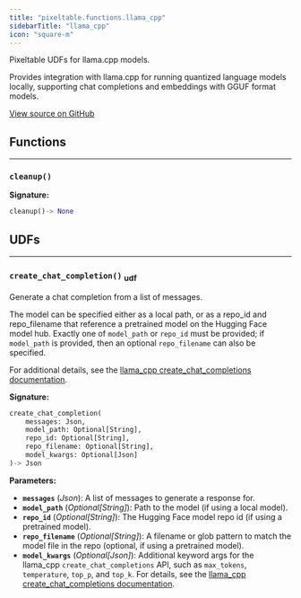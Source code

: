 ```yaml
---
title: "pixeltable.functions.llama_cpp"
sidebarTitle: "llama_cpp"
icon: "square-m"
---
```


Pixeltable UDFs for llama.cpp models.

Provides integration with llama.cpp for running quantized language models locally, supporting chat completions and embeddings with GGUF format models.


<a href="https://github.com/pixeltable/pixeltable/blob/v0.4/pixeltable/functions/llama_cpp.py#L0" target="_blank">View source on GitHub</a>

## Functions


---

### `cleanup()`

**Signature:**

```python
cleanup()-> None
```

## UDFs


---

### `create_chat_completion()` <sub>udf</sub>

Generate a chat completion from a list of messages.


The model can be specified either as a local path, or as a repo_id and repo_filename that reference a pretrained model on the Hugging Face model hub. Exactly one of `model_path` or `repo_id` must be provided; if `model_path` is provided, then an optional `repo_filename` can also be specified.

For additional details, see the [llama_cpp create_chat_completions documentation](https://llama-cpp-python.readthedocs.io/en/latest/api-reference/#llama_cpp.Llama.create_chat_completion).


**Signature:**

```python
create_chat_completion(
    messages: Json,
    model_path: Optional[String],
    repo_id: Optional[String],
    repo_filename: Optional[String],
    model_kwargs: Optional[Json]
)-> Json
```

**Parameters:**

- **`messages`** (*Json*): A list of messages to generate a response for.
- **`model_path`** (*Optional[String]*): Path to the model (if using a local model).
- **`repo_id`** (*Optional[String]*): The Hugging Face model repo id (if using a pretrained model).
- **`repo_filename`** (*Optional[String]*): A filename or glob pattern to match the model file in the repo (optional, if using a pretrained model).
- **`model_kwargs`** (*Optional[Json]*): Additional keyword args for the llama_cpp `create_chat_completions` API, such as `max_tokens`, `temperature`, `top_p`, and `top_k`. For details, see the [llama_cpp create_chat_completions documentation](https://llama-cpp-python.readthedocs.io/en/latest/api-reference/#llama_cpp.Llama.create_chat_completion).

